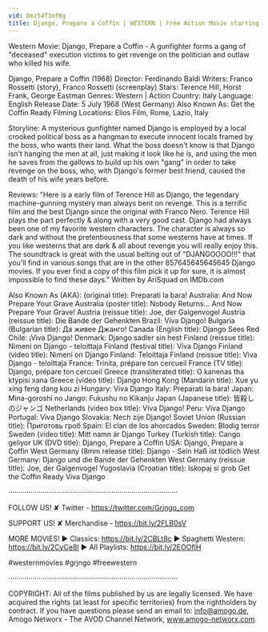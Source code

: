 ```yaml
---
vid: 0mz54T1mfKg
title: Django, Prepare a Coffin | WESTERN | Free Action Movie starring Terence Hill | Full Cowboy Film
---
```


Western Movie: Django, Prepare a Coffin - A gunfighter forms a gang of "deceased" execution victims to get revenge on the politician and outlaw who killed his wife. 

Django, Prepare a Coffin (1968)
Director: Ferdinando Baldi
Writers: Franco Rossetti (story), Franco Rossetti (screenplay) 
Stars: Terence Hill, Horst Frank, George Eastman 
Genres: Western | Action 
Country: Italy
Language: English
Release Date: 5 July 1968 (West Germany) 
Also Known As: Get the Coffin Ready 
Filming Locations: Elios Film, Rome, Lazio, Italy 

Storyline:
A mysterious gunfighter named Django is employed by a local crooked political boss as a hangman to execute innocent locals framed by the boss, who wants their land. What the boss doesn't know is that Django isn't hanging the men at all, just making it look like he is, and using the men he saves from the gallows to build up his own "gang" in order to take revenge on the boss, who, with Django's former best friend, caused the death of his wife years before.

Reviews:
"Here is a early film of Terence Hill as Django, the legendary machine-gunning mystery man always bent on revenge. This is a terrific film and the best Django since the original with Franco Nero. Terence Hill plays the part perfectly & along with a very good cast. Django had always been one of my favorite western characters. The character is always so dark and without the pretentiousness that some westerns have at times. If you like westerns that are dark & all about revenge you will really enjoy this. The soundtrack is great with the usual belting out of "DJANGOOOO!!!" that you'll find in various songs that are in the other 857645645645645 Django movies. If you ever find a copy of this film pick it up for sure, it is almost impossible to find these days." Written by AriSquad on IMDb.com

Also Known As (AKA):
(original title): Preparati la bara!
Australia: And Now Prepare Your Grave
Australia (poster title): Nobody Returns... And Now Prepare Your Grave!
Austria (reissue title): Joe, der Galgenvogel
Austria (reissue title): Die Bande der Gehenkten
Brazil: Viva Django!
Bulgaria (Bulgarian title): Да живее Джанго!
Canada (English title): Django Sees Red
Chile: ¡Viva Django!
Denmark: Django sadler sin hest
Finland (reissue title): Nimeni on Django - teloittaja
Finland (festival title): Viva Django
Finland (video title): Nimeni on Django
Finland: Teloittaja
Finland (reissue title): Viva Django - teloittaja
France: Trinita, prépare ton cercueil
France (TV title): Django, prépare ton cercueil
Greece (transliterated title): O kanenas tha ktypisi xana
Greece (video title): Django
Hong Kong (Mandarin title): Xue yu xing feng dang kou zi
Hungary: Viva Django
Italy: Preparati la bara!
Japan: Mina-goroshi no Jango: Fukushu no Kikanju
Japan (Japanese title): 皆殺しのジャンゴ
Netherlands (video box title): Viva Django!
Peru: Viva Django
Portugal: Viva Django
Slovakia: Nech zije Django!
Soviet Union (Russian title): Приготовь гроб
Spain: El clan de los ahorcados
Sweden: Blodig terror
Sweden (video title): Mitt namn är Django
Turkey (Turkish title): Cango geliyor
UK (DVD title): Django, Prepare a Coffin
USA: Django, Prepare a Coffin
West Germany (8mm release title): Django - Sein Haß ist tödlich
West Germany: Django und die Bande der Gehenkten
West Germany (reissue title): Joe, der Galgenvogel
Yugoslavia (Croatian title): Iskopaj si grob
 Get the Coffin Ready
 Viva Django

····················································································

FOLLOW US!
✘ Twitter - https://twitter.com/Grjngo_com

SUPPORT US!
✘ Merchandise - https://bit.ly/2FLB0sV

MORE MOVIES! 
► Classics: https://bit.ly/2CBLt8c 
► Spaghetti Western: https://bit.ly/2CyCe8I 
► All Playlists: https://bit.ly/2EOOfIH 

#westernmovies #grjngo #freewestern

····················································································

COPYRIGHT: All of the films published by us are legally licensed. We have acquired the rights (at least for specific territories) from the rightholders by contract. If you have questions please send an email to: info@amogo.de, Amogo Networx - The AVOD Channel Network, www.amogo-networx.com.
